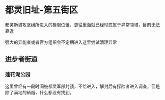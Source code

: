 # 都灵旧址-第五街区

都灵新城攻坚组所进入的极限位置，更往里面就已经彻底属于异常领域，目前无法靠近<br></br>
强大的异能者或者官方组织会不定期进入这里尝试清理异常

## 进步者街道

### 莲花湖公园
这里曾经有一段时间被都灵军部封锁，不给进入，解封后有探险者进入调查，但是除了满地的硝烟，什么都没有找到。
